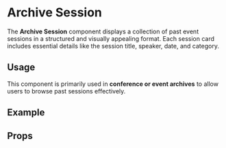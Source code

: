 
<Meta title="Organisms/Archive Session" />

# Archive Session

The **Archive Session** component displays a collection of past event sessions in a structured and visually appealing format. Each session card includes essential details like the session title, speaker, date, and category.

## Usage

This component is primarily used in **conference or event archives** to allow users to browse past sessions effectively.

## Example

<Canvas of={archiveSession.Default} />

## Props

<Controls of={archiveSession.Default} />

